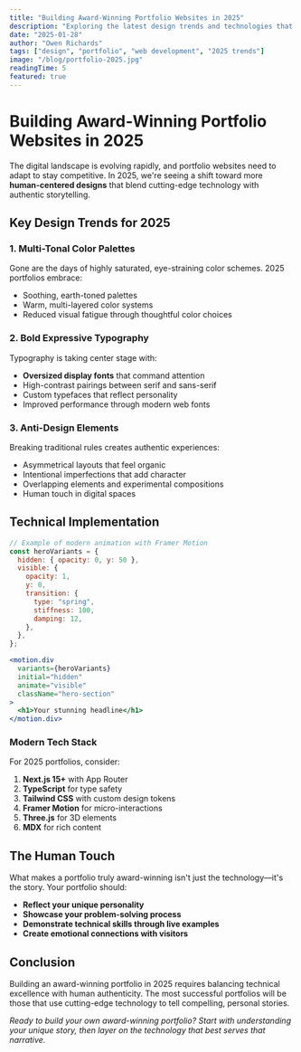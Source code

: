 ```yaml
---
title: "Building Award-Winning Portfolio Websites in 2025"
description: "Exploring the latest design trends and technologies that make portfolio websites stand out in 2025."
date: "2025-01-28"
author: "Owen Richards"
tags: ["design", "portfolio", "web development", "2025 trends"]
image: "/blog/portfolio-2025.jpg"
readingTime: 5
featured: true
---
```


# Building Award-Winning Portfolio Websites in 2025

The digital landscape is evolving rapidly, and portfolio websites need to adapt to stay competitive. In 2025, we're seeing a shift toward more **human-centered designs** that blend cutting-edge technology with authentic storytelling.

## Key Design Trends for 2025

### 1. Multi-Tonal Color Palettes

Gone are the days of highly saturated, eye-straining color schemes. 2025 portfolios embrace:

- Soothing, earth-toned palettes
- Warm, multi-layered color systems
- Reduced visual fatigue through thoughtful color choices

### 2. Bold Expressive Typography

Typography is taking center stage with:

- **Oversized display fonts** that command attention
- High-contrast pairings between serif and sans-serif
- Custom typefaces that reflect personality
- Improved performance through modern web fonts

### 3. Anti-Design Elements

Breaking traditional rules creates authentic experiences:

- Asymmetrical layouts that feel organic
- Intentional imperfections that add character
- Overlapping elements and experimental compositions
- Human touch in digital spaces

## Technical Implementation

```jsx
// Example of modern animation with Framer Motion
const heroVariants = {
  hidden: { opacity: 0, y: 50 },
  visible: {
    opacity: 1,
    y: 0,
    transition: {
      type: "spring",
      stiffness: 100,
      damping: 12,
    },
  },
};

<motion.div
  variants={heroVariants}
  initial="hidden"
  animate="visible"
  className="hero-section"
>
  <h1>Your stunning headline</h1>
</motion.div>
```

### Modern Tech Stack

For 2025 portfolios, consider:

1. **Next.js 15+** with App Router
2. **TypeScript** for type safety
3. **Tailwind CSS** with custom design tokens
4. **Framer Motion** for micro-interactions
5. **Three.js** for 3D elements
6. **MDX** for rich content

## The Human Touch

What makes a portfolio truly award-winning isn't just the technology—it's the story. Your portfolio should:

- **Reflect your unique personality**
- **Showcase your problem-solving process**
- **Demonstrate technical skills through live examples**
- **Create emotional connections with visitors**

## Conclusion

Building an award-winning portfolio in 2025 requires balancing technical excellence with human authenticity. The most successful portfolios will be those that use cutting-edge technology to tell compelling, personal stories.

*Ready to build your own award-winning portfolio? Start with understanding your unique story, then layer on the technology that best serves that narrative.*
